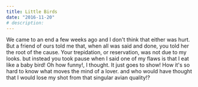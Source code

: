 ```yaml
---
title: Little Birds
date: "2016-11-20"
# description: 
---
```


<Box>
    We came to an end  
    a few weeks ago  
    and I don't think that either was hurt.  
    But a friend of ours told me  
    that, when all was said and done,  
    you told her the root of the cause.  
    Your trepidation,  
    or reservation,  
    was not due to my looks.  
    but instead you took pause  
    when I said one of my flaws  
    is that I eat like a baby bird!  
    Oh how funny!, I thought.  
    It just goes to show!  
    How it's so hard to know  
    what moves the mind of a lover.  
    and who would have thought  
    that I would lose my shot  
    from that singular avian quality!?  
</Box>
